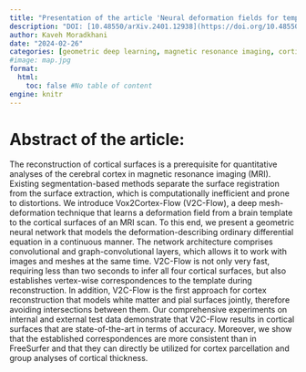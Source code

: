 ```yaml
---
title: "Presentation of the article 'Neural deformation fields for template-based reconstruction of cortical surfaces from MRI'"
description: "DOI: [10.48550/arXiv.2401.12938](https://doi.org/10.48550/arXiv.2401.12938){target='_blank'}"
author: Kaveh Moradkhani
date: "2024-02-26"
categories: [geometric deep learning, magnetic resonance imaging, cortical surface reconstruction, brain segmentation, registration]
#image: map.jpg
format:
  html:
    toc: false #No table of content
engine: knitr
---
```


# Abstract of the article:

The reconstruction of cortical surfaces is a prerequisite for quantitative analyses of the cerebral cortex in magnetic resonance imaging (MRI). Existing segmentation-based methods separate the surface registration from the surface extraction, which is computationally inefficient and prone to distortions. We introduce Vox2Cortex-Flow (V2C-Flow), a deep mesh-deformation technique that learns a deformation field from a brain template to the cortical surfaces of an MRI scan. To this end, we present a geometric neural network that models the deformation-describing ordinary differential equation in a continuous manner. The network architecture comprises convolutional and graph-convolutional layers, which allows it to work with images and meshes at the same time. V2C-Flow is not only very fast, requiring less than two seconds to infer all four cortical surfaces, but also establishes vertex-wise correspondences to the template during reconstruction. In addition, V2C-Flow is the first approach for cortex reconstruction that models white matter and pial surfaces jointly, therefore avoiding intersections between them. Our comprehensive experiments on internal and external test data demonstrate that V2C-Flow results in cortical surfaces that are state-of-the-art in terms of accuracy. Moreover, we show that the established correspondences are more consistent than in FreeSurfer and that they can directly be utilized for cortex parcellation and group analyses of cortical thickness. 